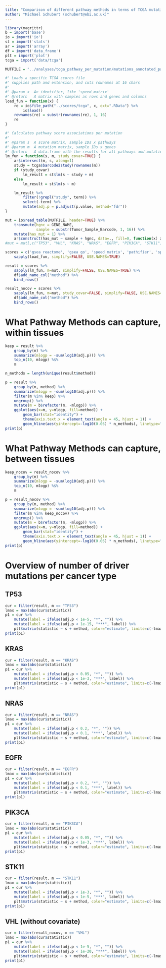 ```yaml
---
title: "Comparison of different pathway methods in terms of TCGA mutation recall"
author: "Michael Schubert (schubert@ebi.ac.uk)"
---
```


```r
library(magrittr)
b = import('base')
io = import('io')
st = import('stats')
ar = import('array')
df = import('data_frame')
plt = import('plot')
tcga = import('data/tcga')

MUTFILE = "../analyses/tcga_pathway_per_mutation/mutations_annotated_pathwayactivities_v3_mikeformat.txt"

#' Loads a specific TCGA scores file
#' supplies path and extension, and cuts rownames at 16 chars
#'
#' @param x  An identifier, like 'speed_matrix'
#' @return   A matrix with samples as rows and genes and columns
load_fun = function(x) {
    re = io$file_path("../scores/tcga", x, ext=".RData") %>%
        io$load()
    rownames(re) = substr(rownames(re), 1, 16)
    re
}

#' Calculates pathway score associations per mutation
#'
#' @param s  A score matrix, sample IDs x pathways
#' @param m  A mutation matrix, sample IDs x genes
#' @return   A data.frame with the results for all pathways and mutations
lm_fun = function(s, m, study_covar=TRUE) {
    ar$intersect(m, s, along=1)
    study = tcga$barcode2study(rownames(m))
    if (study_covar)
        lm_result = st$lm(s ~ study + m)
    else
        lm_result = st$lm(s ~ m)

    lm_result %>%
        filter(!grepl("study", term)) %>%
        select(-term) %>%
        mutate(adj.p = p.adjust(p.value, method="fdr"))
}

mut = io$read_table(MUTFILE, header=TRUE) %>%
    transmute(hgnc = GENE_NAME,
              sample = substr(Tumor_Sample_Barcode, 1, 16)) %>%
    mutate(has_mut = 1) %>%
    ar$construct(has_mut ~ sample + hgnc, data=., fill=0, function(x) x[1])
#mut = mut[,c("TP53", "VHL", "KRAS", "NRAS", "EGFR", "PIK3CA", "STK11")]

scores = c('gsea_reactome', 'gsea_go', 'speed_matrix', 'pathifier', 'spia', 'pathifier') %>%
    sapply(load_fun, simplify=FALSE, USE.NAMES=TRUE)

result = scores %>%
    sapply(lm_fun, m=mut, simplify=FALSE, USE.NAMES=TRUE) %>%
    df$add_name_col("method") %>%
    bind_rows()

result_nocov = scores %>%
    sapply(lm_fun, m=mut, study_covar=FALSE, simplify=FALSE, USE.NAMES=TRUE) %>%
    df$add_name_col("method") %>%
    bind_rows()
```

# What Pathway Methods can capture, within tissues

```r
keep = result %>%
    group_by(m) %>%
    summarize(mlogp = -sum(log10(adj.p))) %>%
    top_n(10, mlogp) %$%
    m

n_methods = length(unique(result$method))

p = result %>%
    group_by(m, method) %>%
    summarize(mlogp = -sum(log10(adj.p))) %>%
    filter(m %in% keep) %>%
    ungroup() %>%
    mutate(m = b$refactor(m, -mlogp)) %>%
    ggplot(aes(x=m, y=mlogp, fill=method)) +
        geom_bar(stat="identity") +
        theme(axis.text.x = element_text(angle = 45, hjust = 1)) +
        geom_hline(aes(yintercept=-log10(0.05) * n_methods), linetype="dotted")
print(p)
```

# What Pathway Methods can capture, between tissues

```r
keep_nocov = result_nocov %>%
    group_by(m) %>%
    summarize(mlogp = -sum(log10(adj.p))) %>%
    top_n(10, mlogp) %$%
    m

p = result_nocov %>%
    group_by(m, method) %>%
    summarize(mlogp = -sum(log10(adj.p))) %>%
    filter(m %in% keep_nocov) %>%
    ungroup() %>%
    mutate(m = b$refactor(m, -mlogp)) %>%
    ggplot(aes(x=m, y=mlogp, fill=method)) +
        geom_bar(stat="identity") +
        theme(axis.text.x = element_text(angle = 45, hjust = 1)) +
        geom_hline(aes(yintercept=-log10(0.05) * n_methods), linetype="dotted")
print(p)
```


# Overview of number of driver mutations per cancer type

## TP53

```r
cur = filter(result, m == "TP53")
lmax = max(abs(cur$statistic))
p1 = cur %>%
    mutate(label = ifelse(adj.p < 1e-5, "*", "")) %>%
    mutate(label = ifelse(adj.p < 1e-15, "***", label)) %>%
    plt$matrix(statistic ~ s + method, color="estimate", limits=c(-lmax,lmax))
print(p1)
```

## KRAS

```r
cur = filter(result, m == "KRAS")
lmax = max(abs(cur$statistic))
p1 = cur %>%
    mutate(label = ifelse(adj.p < 0.05, "*", "")) %>%
    mutate(label = ifelse(adj.p < 1e-3, "***", label)) %>%
    plt$matrix(statistic ~ s + method, color="estimate", limits=c(-lmax,lmax))
print(p1)
```

## NRAS

```r
cur = filter(result, m == "NRAS")
lmax = max(abs(cur$statistic))
p1 = cur %>%
    mutate(label = ifelse(adj.p < 0.2, "*", "")) %>%
    mutate(label = ifelse(adj.p < 0.1, "***", label)) %>%
    plt$matrix(statistic ~ s + method, color="estimate", limits=c(-lmax,lmax))
print(p1)
```

## EGFR

```r
cur = filter(result, m == "EGFR")
lmax = max(abs(cur$statistic))
p1 = cur %>%
    mutate(label = ifelse(adj.p < 0.2, "*", "")) %>%
    mutate(label = ifelse(adj.p < 0.1, "***", label)) %>%
    plt$matrix(statistic ~ s + method, color="estimate", limits=c(-lmax,lmax))
print(p1)
```

## PIK3CA

```r
cur = filter(result, m == "PIK3CA")
lmax = max(abs(cur$statistic))
p1 = cur %>%
    mutate(label = ifelse(adj.p < 0.05, "*", "")) %>%
    mutate(label = ifelse(adj.p < 1e-3, "***", label)) %>%
    plt$matrix(statistic ~ s + method, color="estimate", limits=c(-lmax,lmax))
print(p1)
```

## STK11

```r
cur = filter(result, m == "STK11")
lmax = max(abs(cur$statistic))
p1 = cur %>%
    mutate(label = ifelse(adj.p < 1e-3, "*", "")) %>%
    mutate(label = ifelse(adj.p < 1e-5, "***", label)) %>%
    plt$matrix(statistic ~ s + method, color="estimate", limits=c(-lmax,lmax))
print(p1)
```

## VHL (without covariate)

```r
cur = filter(result_nocov, m == "VHL")
lmax = max(abs(cur$statistic))
p1 = cur %>%
    mutate(label = ifelse(adj.p < 1e-5, "*", "")) %>%
    mutate(label = ifelse(adj.p < 1e-20, "***", label)) %>%
    plt$matrix(statistic ~ s + method, color="estimate", limits=c(-lmax,lmax))
print(p1)
```
